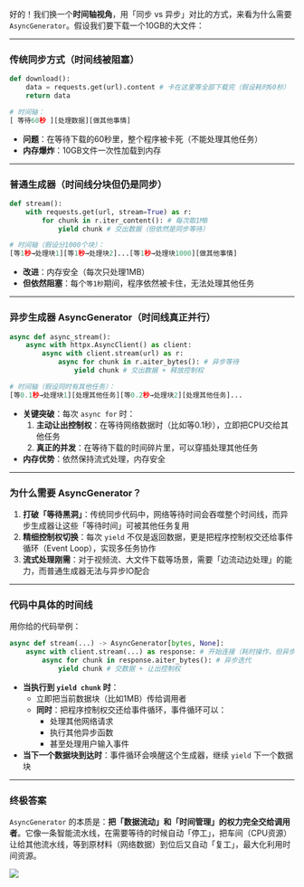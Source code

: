 好的！我们换一个**时间轴视角**，用「同步 vs 异步」对比的方式，来看为什么需要 `AsyncGenerator`。假设我们要下载一个10GB的大文件：

---

### **传统同步方式（时间线被阻塞）**
```python
def download():
    data = requests.get(url).content # 卡在这里等全部下载完（假设耗时60秒）
    return data

# 时间轴：
[ 等待60秒 ][处理数据][做其他事情]
```
- **问题**：在等待下载的60秒里，整个程序被卡死（不能处理其他任务）
- **内存爆炸**：10GB文件一次性加载到内存

---

### **普通生成器（时间线分块但仍是同步）**
```python
def stream():
    with requests.get(url, stream=True) as r:
        for chunk in r.iter_content(): # 每次取1MB
            yield chunk # 交出数据（但依然是同步等待）

# 时间轴（假设分1000个块）：
[等1秒→处理块1][等1秒→处理块2]...[等1秒→处理块1000][做其他事情]
```
- **改进**：内存安全（每次只处理1MB）
- **但依然阻塞**：每个`等1秒`期间，程序依然被卡住，无法处理其他任务

---

### **异步生成器 AsyncGenerator（时间线真正并行）**
```python
async def async_stream():
    async with httpx.AsyncClient() as client:
        async with client.stream(url) as r:
            async for chunk in r.aiter_bytes(): # 异步等待
                yield chunk # 交出数据 + 释放控制权

# 时间轴（假设同时有其他任务）：
[等0.1秒→处理块1][处理其他任务][等0.2秒→处理块2][处理其他任务]...
```
- **关键突破**：每次 `async for` 时：
  1. **主动让出控制权**：在等待网络数据时（比如等0.1秒），立即把CPU交给其他任务
  2. **真正的并发**：在等待下载的时间碎片里，可以穿插处理其他任务
- **内存优势**：依然保持流式处理，内存安全

---

### **为什么需要 AsyncGenerator？**
1. **打破「等待黑洞」**：传统同步代码中，网络等待时间会吞噬整个时间线，而异步生成器让这些「等待时间」可被其他任务复用
2. **精细控制权切换**：每次 `yield` 不仅是返回数据，更是把程序控制权交还给事件循环（Event Loop），实现多任务协作
3. **流式处理刚需**：对于视频流、大文件下载等场景，需要「边流动边处理」的能力，而普通生成器无法与异步IO配合

---

### **代码中具体的时间线**
用你给的代码举例：
```python
async def stream(...) -> AsyncGenerator[bytes, None]:
    async with client.stream(...) as response: # 开始连接（耗时操作，但异步等待）
        async for chunk in response.aiter_bytes(): # 异步迭代
            yield chunk # 交数据 + 让出控制权
```
- **当执行到 `yield chunk` 时**：
  - 立即把当前数据块（比如1MB）传给调用者
  - **同时**：把程序控制权交还给事件循环，事件循环可以：
    - 处理其他网络请求
    - 执行其他异步函数
    - 甚至处理用户输入事件
- **当下一个数据块到达时**：事件循环会唤醒这个生成器，继续 `yield` 下一个数据块

---

### **终极答案**
`AsyncGenerator` 的本质是：**把「数据流动」和「时间管理」的权力完全交给调用者**。它像一条智能流水线，在需要等待的时候自动「停工」，把车间（CPU资源）让给其他流水线，等到原材料（网络数据）到位后又自动「复工」，最大化利用时间资源。


![](https://github.com/cruldra/picx-images-hosting/raw/master/image.lvvh7v413.webp)
